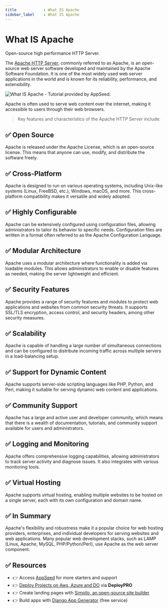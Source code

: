 ```yaml
---
title            : What IS Apache 
sidebar_label    : What IS Apache
---
```


# What IS Apache

<SubHeading>Open-source high performance HTTP Server.</SubHeading>

The [Apache HTTP Server](https://httpd.apache.org/), commonly referred to as Apache, is an open-source web server software developed and maintained by the Apache Software Foundation. 
It is one of the most widely used web server applications in the world and is known for its reliability, performance, and extensibility. 

![What IS Apache - Tutorial provided by AppSeed.](https://github-production-user-asset-6210df.s3.amazonaws.com/51070104/268982622-16ca9ced-0cc0-4228-9d36-bc424c87b9aa.jpg) 

Apache is often used to serve web content over the internet, making it accessible to users through their web browsers.

> Key features and characteristics of the Apache HTTP Server include:

## ✅ **Open Source** 

Apache is released under the Apache License, which is an open-source license. This means that anyone can use, modify, and distribute the software freely.

## ✅ **Cross-Platform** 

Apache is designed to run on various operating systems, including Unix-like systems (Linux, FreeBSD, etc.), Windows, macOS, and more. This cross-platform compatibility makes it versatile and widely adopted.

## ✅ **Highly Configurable** 

Apache can be extensively configured using configuration files, allowing administrators to tailor its behavior to specific needs. 
Configuration files are written in a format often referred to as the Apache Configuration Language.

## ✅ **Modular Architecture** 

Apache uses a modular architecture where functionality is added via loadable modules. This allows administrators to enable or disable features as needed, making the server lightweight and efficient.

## ✅ **Security Features** 

Apache provides a range of security features and modules to protect web applications and websites from common security threats. 
It supports SSL/TLS encryption, access control, and security headers, among other security measures.

## ✅ **Scalability** 

Apache is capable of handling a large number of simultaneous connections and can be configured to distribute incoming traffic across multiple servers in a load-balancing setup.

## ✅ **Support for Dynamic Content** 

Apache supports server-side scripting languages like PHP, Python, and Perl, making it suitable for serving dynamic web content and applications.

## ✅ **Community Support** 

Apache has a large and active user and developer community, which means that there is a wealth of documentation, tutorials, and community support available for users and administrators.

## ✅ **Logging and Monitoring** 

Apache offers comprehensive logging capabilities, allowing administrators to track server activity and diagnose issues. It also integrates with various monitoring tools.

## ✅ **Virtual Hosting** 

Apache supports virtual hosting, enabling multiple websites to be hosted on a single server, each with its own configuration and domain name.

## ✅ In Summary

Apache's flexibility and robustness make it a popular choice for web hosting providers, enterprises, and individual developers for serving websites and web applications. 
Many popular web development stacks, such as LAMP (Linux, Apache, MySQL, PHP/Python/Perl), use Apache as the web server component.

## ✅ Resources

- 👉 Access [AppSeed](https://appseed.us/) for more starters and support 
- 👉 [Deploy Projects on Aws, Azure and DO](https://www.docs.deploypro.dev/) via **DeployPRO**
- 👉 Create landing pages with [Simpllo, an open-source site builder](https://www.simpllo.com/)
- 👉 Build apps with [Django App Generator](https://app-generator.dev/django/) (free service)
